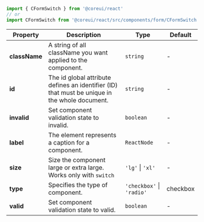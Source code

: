 
```jsx
import { CFormSwitch } from '@coreui/react'
// or
import CFormSwitch from '@coreui/react/src/components/form/CFormSwitch'
```

| Property | Description | Type | Default |
| --- | --- | --- | --- |
| **className** | A string of all className you want applied to the component. | `string` | - |
| **id** | The id global attribute defines an identifier (ID) that must be unique in the whole document. | `string` | - |
| **invalid** | Set component validation state to invalid. | `boolean` | - |
| **label** | The element represents a caption for a component. | `ReactNode` | - |
| **size** | Size the component large or extra large. Works only with `switch` | `'lg'` \| `'xl'` | - |
| **type** | Specifies the type of component. | `'checkbox'` \| `'radio'` | checkbox |
| **valid** | Set component validation state to valid. | `boolean` | - |
